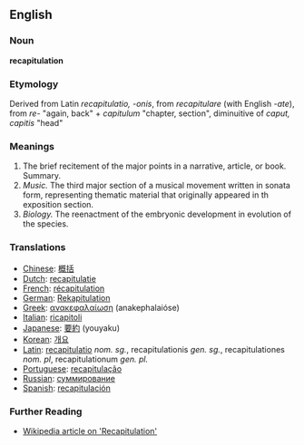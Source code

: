 ==English==

===Noun===
'''recapitulation'''

===Etymology===
Derived from Latin ''recapitulatio, -onis'', from ''recapitulare'' (with English ''-ate''), from ''re-'' "again, back" + ''capitulum'' "chapter, section", diminuitive of ''caput, capitis'' "head"

===Meanings===
#The brief recitement of the major points in a narrative, article, or book. Summary.
#''Music.'' The third major section of a musical movement written in sonata form, representing thematic material that originally appeared in th exposition section.
#''Biology.'' The reenactment of the embryonic development in evolution of the species.

===Translations===
*[[Chinese]]: [[概括]]
*[[Dutch]]: [[recapitulatie]]
*[[French]]: [[récapitulation]]
*[[German]]: [[Rekapitulation]]
*[[Greek]]: [[ανακεφαλαίωση]] (anakephalaióse)
*[[Italian]]: [[ricapitoli]]
*[[Japanese]]: [[要約]] (youyaku)
*[[Korean]]: [[개요]]
*[[Latin]]: [[recapitulatio]] ''nom. sg.'', recapitulationis ''gen. sg.'', recapitulationes ''nom. pl'', recapitulationum ''gen. pl.''
*[[Portuguese]]: [[recapitulação]]
*[[Russian]]: [[суммирование]]
*[[Spanish]]: [[recapitulación]]



===Further Reading===
*[http://en.wikipedia.org/wiki/Recapitulation Wikipedia article on 'Recapitulation']